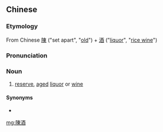 {{also|陈酒}}
==Chinese==
{{zh-forms|s=陈酒}}

===Etymology===
From Chinese [[陳]] ("set apart", "[[old]]") + [[酒]] ("[[liquor]]", "[[rice wine]]")

===Pronunciation===
{{zh-pron
|m=chénjiǔ
|c=can4 zau2
|cat=n
}}

===Noun===
{{zh-noun}}

# [[reserve]], [[aged]] [[liquor]] or [[wine]]

====Synonyms====
* {{zh-l|老酒}}

{{zh-cat|Alcoholic beverages}}

[[mg:陳酒]]